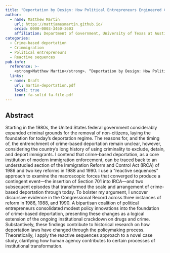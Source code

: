 ```yaml
---
title: "Deportation by Design: How Political Entrepreneurs Engineered Crime-Based Deportation in the United States"
author:
  - name: Matthew Martin
    url: https://mattjamesmartin.github.io/
    orcid: 0000-0003-3460-3603
    affiliation: Department of Government, University of Texas at Austin
categories: 
  - Crime-based deportation
  - Crimmigration
  - Political entrepreneurs
  - Reactive sequences
pub-info:
  reference: >-
    <strong>Matthew Martin</strong>. “Deportation by Design: How Political Entrepreneurs Engineered Crime-Based Deportation in the United States.” Under review.
  links:
  - name: Draft
    url: martin-deportation.pdf
    local: true
    icon: fa-solid fa-file-pdf
---
```


## Abstract

Starting in the 1980s, the United States federal government considerably expanded criminal grounds for the removal of non-citizens, laying the foundation for today’s deportation regime. The reasons for, and the timing of, the entrenchment of crime-based deportation remain unclear, however, considering the country’s long history of using criminality to exclude, detain, and deport immigrants. I contend that crime-based deportation, as a core institution of modern immigration enforcement, can be traced back to an understudied section of the Immigration Reform and Control Act (IRCA) of 1986 and two key reforms in 1988 and 1990. I use a “reactive sequences” approach to examine the macroscopic forces that converged to produce a contingent event—the insertion of Section 701 into IRCA—and two subsequent episodes that transformed the scale and arrangement of crime-based deportation through today. To bolster my argument, I uncover discursive evidence in the Congressional Record across three instances of reform in 1986, 1988, and 1990. A bipartisan coalition of political entrepreneurs consolidated modest policy innovations into the foundation of crime-based deportation, presenting these changes as a logical extension of the ongoing institutional crackdown on drugs and crime. Substantively, these findings contribute to historical research on how deportation laws have changed through the policymaking process. Theoretically, I apply the reactive sequences approach to a novel case study, clarifying how human agency contributes to certain processes of institutional transformation.
